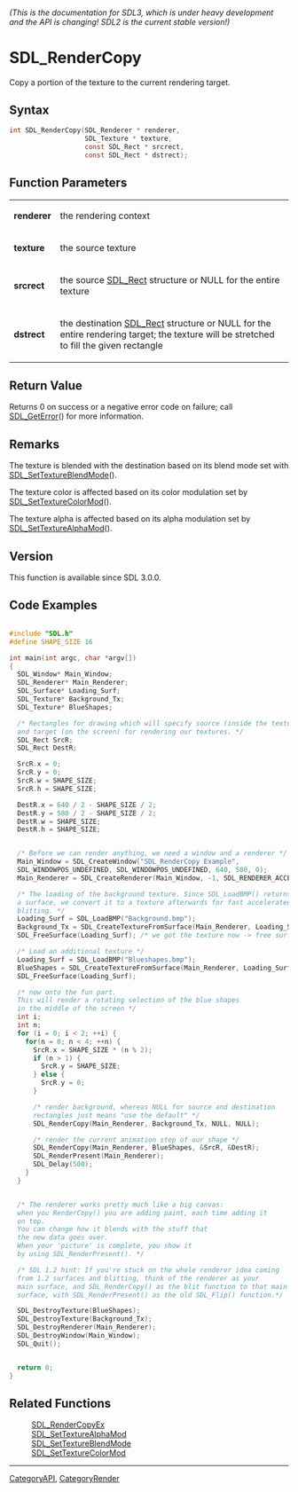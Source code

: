 ====== (This is the documentation for SDL3, which is under heavy development and the API is changing! SDL2 is the current stable version!) ======
= SDL_RenderCopy =

Copy a portion of the texture to the current rendering target.

== Syntax ==

<syntaxhighlight lang='c'>
int SDL_RenderCopy(SDL_Renderer * renderer,
                   SDL_Texture * texture,
                   const SDL_Rect * srcrect,
                   const SDL_Rect * dstrect);
</syntaxhighlight>

== Function Parameters ==

{|
|'''renderer'''
|the rendering context
|-
|'''texture'''
|the source texture
|-
|'''srcrect'''
|the source [[SDL_Rect]] structure or NULL for the entire texture
|-
|'''dstrect'''
|the destination [[SDL_Rect]] structure or NULL for the entire rendering target; the texture will be stretched to fill the given rectangle
|}

== Return Value ==

Returns 0 on success or a negative error code on failure; call
[[SDL_GetError]]() for more information.

== Remarks ==

The texture is blended with the destination based on its blend mode set
with [[SDL_SetTextureBlendMode]]().

The texture color is affected based on its color modulation set by
[[SDL_SetTextureColorMod]]().

The texture alpha is affected based on its alpha modulation set by
[[SDL_SetTextureAlphaMod]]().

== Version ==

This function is available since SDL 3.0.0.

== Code Examples ==

<syntaxhighlight lang='c++'>

#include "SDL.h"
#define SHAPE_SIZE 16

int main(int argc, char *argv[])
{
  SDL_Window* Main_Window;
  SDL_Renderer* Main_Renderer;
  SDL_Surface* Loading_Surf;
  SDL_Texture* Background_Tx;
  SDL_Texture* BlueShapes;

  /* Rectangles for drawing which will specify source (inside the texture)
  and target (on the screen) for rendering our textures. */
  SDL_Rect SrcR;
  SDL_Rect DestR;

  SrcR.x = 0;
  SrcR.y = 0;
  SrcR.w = SHAPE_SIZE;
  SrcR.h = SHAPE_SIZE;

  DestR.x = 640 / 2 - SHAPE_SIZE / 2;
  DestR.y = 580 / 2 - SHAPE_SIZE / 2;
  DestR.w = SHAPE_SIZE;
  DestR.h = SHAPE_SIZE;


  /* Before we can render anything, we need a window and a renderer */
  Main_Window = SDL_CreateWindow("SDL_RenderCopy Example",
  SDL_WINDOWPOS_UNDEFINED, SDL_WINDOWPOS_UNDEFINED, 640, 580, 0);
  Main_Renderer = SDL_CreateRenderer(Main_Window, -1, SDL_RENDERER_ACCELERATED);

  /* The loading of the background texture. Since SDL_LoadBMP() returns
  a surface, we convert it to a texture afterwards for fast accelerated
  blitting. */
  Loading_Surf = SDL_LoadBMP("Background.bmp");
  Background_Tx = SDL_CreateTextureFromSurface(Main_Renderer, Loading_Surf);
  SDL_FreeSurface(Loading_Surf); /* we got the texture now -> free surface */

  /* Load an additional texture */
  Loading_Surf = SDL_LoadBMP("Blueshapes.bmp");
  BlueShapes = SDL_CreateTextureFromSurface(Main_Renderer, Loading_Surf);
  SDL_FreeSurface(Loading_Surf);

  /* now onto the fun part.
  This will render a rotating selection of the blue shapes
  in the middle of the screen */
  int i;
  int n;
  for (i = 0; i < 2; ++i) {
    for(n = 0; n < 4; ++n) {
      SrcR.x = SHAPE_SIZE * (n % 2);
      if (n > 1) {
        SrcR.y = SHAPE_SIZE;
      } else {
        SrcR.y = 0;
      }

      /* render background, whereas NULL for source and destination
      rectangles just means "use the default" */
      SDL_RenderCopy(Main_Renderer, Background_Tx, NULL, NULL);

      /* render the current animation step of our shape */
      SDL_RenderCopy(Main_Renderer, BlueShapes, &SrcR, &DestR);
      SDL_RenderPresent(Main_Renderer);
      SDL_Delay(500);
    }
  }


  /* The renderer works pretty much like a big canvas:
  when you RenderCopy() you are adding paint, each time adding it
  on top.
  You can change how it blends with the stuff that
  the new data goes over.
  When your 'picture' is complete, you show it
  by using SDL_RenderPresent(). */

  /* SDL 1.2 hint: If you're stuck on the whole renderer idea coming
  from 1.2 surfaces and blitting, think of the renderer as your
  main surface, and SDL_RenderCopy() as the blit function to that main
  surface, with SDL_RenderPresent() as the old SDL_Flip() function.*/

  SDL_DestroyTexture(BlueShapes);
  SDL_DestroyTexture(Background_Tx);
  SDL_DestroyRenderer(Main_Renderer);
  SDL_DestroyWindow(Main_Window);
  SDL_Quit();


  return 0;
}
</syntaxhighlight>

== Related Functions ==

:[[SDL_RenderCopyEx]]
:[[SDL_SetTextureAlphaMod]]
:[[SDL_SetTextureBlendMode]]
:[[SDL_SetTextureColorMod]]

----
[[CategoryAPI]], [[CategoryRender]]


